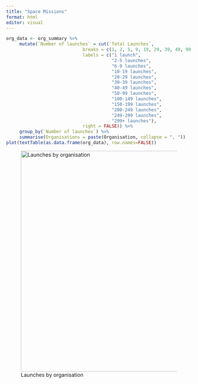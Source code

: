 ```yaml
---
title: "Space Missions"
format: html
editor: visual
---
```


```r
org_data <- org_summary %>%
     mutate(`Number of launches` = cut(`Total Launches`, 
                             breaks = c(1, 2, 5, 9, 19, 29, 39, 49, 99, 149, 199, 249, 299, Inf), 
                             labels = c("1 launch",
                                        "2-5 launches",
                                        "6-9 launches",
                                        "10-19 launches", 
                                        "20-29 launches", 
                                        "30-39 launches", 
                                        "40-49 launches",
                                        "50-99 launches", 
                                        "100-149 launches", 
                                        "150-199 launches", 
                                        "200-249 launches",
                                        "249-299 launches",
                                        "299+ launches"),
                             right = FALSE)) %>%
     group_by(`Number of launches`) %>%
     summarise(Organisations = paste(Organisation, collapse = ", "))
plot(textTable(as.data.frame(org_data), row.names=FALSE))
```

![Launches by organisation](launches-by-org.png){width="600"}
